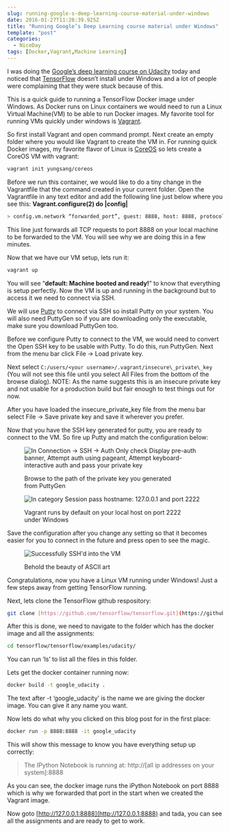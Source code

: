```yaml
---
slug: running-google-s-deep-learning-course-material-under-windows
date: 2016-01-27T11:28:39.925Z
title: "Running Google’s Deep Learning course material under Windows"
template: "post"
categories:
  - NiceDay
tags: [Docker,Vagrant,Machine Learning]
---
```


I was doing the [Google’s deep learning course on Udacity](https://www.udacity.com/course/deep-learning--ud730) today and noticed that [TensorFlow](https://www.tensorflow.org/) doesn’t install under Windows and a lot of people were complaining that they were stuck because of this.

This is a quick guide to running a TensorFlow Docker image under Windows. As Docker runs on Linux containers we would need to run a Linux Virtual Machine(VM) to be able to run Docker images. My favorite tool for running VMs quickly under windows is [Vagrant](https://www.vagrantup.com/).

So first install Vagrant and open command prompt. Next create an empty folder where you would like Vagrant to create the VM in. For running quick Docker images, my favorite flavor of Linux is [CoreOS](https://coreos.com/) so lets create a CoreOS VM with vagrant:

```bash
vagrant init yungsang/coreos
```

Before we run this container, we would like to do a tiny change in the Vagrantfile that the command created in your current folder. Open the Vagrantfile in any text editor and add the following line just below where you see this: **Vagrant.configure(2) do |config|**

```bash
> config.vm.network “forwarded_port”, guest: 8888, host: 8888, protocol: “tcp”
```

This line just forwards all TCP requests to port 8888 on your local machine to be forwarded to the VM. You will see why we are doing this in a few minutes.

Now that we have our VM setup, lets run it:

```bash
vagrant up
```

You will see “**default: Machine booted and ready!**” to know that everything is setup perfectly. Now the VM is up and running in the background but to access it we need to connect via SSH.

We will use [Putty](http://www.putty.org/) to connect via SSH so install Putty on your system. You will also need PuttyGen so if you are downloading only the executable, make sure you download PuttyGen too.

Before we configure Putty to connect to the VM, we would need to convert the Open SSH key to be usable with Putty. To do this, run PuttyGen. Next from the menu bar click File -> Load private key.

Next select `C:/users/<your username>/.vagrant/insecure\_private\_key` (You will not see this file until you select All Files from the bottom of the browse dialog). NOTE: As the name suggests this is an insecure private key and not usable for a production build but fair enough to test things out for now.

After you have loaded the insecure\_private\_key file from the menu bar select File -> Save private key and save it wherever you prefer.

Now that you have the SSH key generated for putty, you are ready to connect to the VM. So fire up Putty and match the configuration below:

<figure>

![In Connection -> SSH -> Auth Only check Display pre-auth banner, Attempt auth using pageant, Attempt keyboard-interactive auth and pass your private key](./running-google-s-deep-learning-course-material-under-windows-0.jpeg)

<figcaption>Browse to the path of the private key you generated from PuttyGen</figcaption>

</figure>

<figure>

![In category Session pass hostname: 127.0.0.1 and port 2222](./running-google-s-deep-learning-course-material-under-windows-1.jpeg)

<figcaption>Vagrant runs by default on your local host on port 2222 under Windows</figcaption>

</figure>

Save the configuration after you change any setting so that it becomes easier for you to connect in the future and press open to see the magic.

<figure>

![Successfully SSH'd into the VM](./running-google-s-deep-learning-course-material-under-windows-2.jpeg)

<figcaption>Behold the beauty of ASCII art</figcaption>

</figure>

Congratulations, now you have a Linux VM running under Windows! Just a few steps away from getting TensorFlow running.

Next, lets clone the TensorFlow github respository:

```bash
git clone [https://github.com/tensorflow/tensorflow.git](https://github.com/tensorflow/tensorflow.git)
```

After this is done, we need to navigate to the folder which has the docker image and all the assignments:

```bash
cd tensorflow/tensorflow/examples/udacity/
```

You can run ‘ls’ to list all the files in this folder.

Lets get the docker container running now:

```bash
docker build -t google_udacity .
```

The text after -t ‘google_udacity’ is the name we are giving the docker image. You can give it any name you want.

Now lets do what why you clicked on this blog post for in the first place:

```bash
docker run -p 8888:8888 -it google_udacity
```

This will show this message to know you have everything setup up correctly:

> The IPython Notebook is running at: http://\[all ip addresses on your system\]:8888

As you can see, the docker image runs the iPython Notebook on port 8888 which is why we forwarded that port in the start when we created the Vagrant image.

Now goto [http://127.0.0.1:8888](http://127.0.0.1:8888) and tada, you can see all the assignments and are ready to get to work.
  